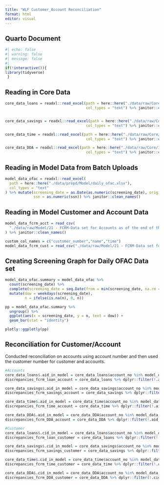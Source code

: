 ```yaml
---
title: "WLF Customer_Account Reconciliation"
format: html
editor: visual
---
```


## Quarto Document

```r
#| echo: false
#| warning: false
#| message: false
#| 
if(!interactive()){
library(tidyverse)
 }
```

## Reading in Core Data 

```r
core_data_loans = readxl::read_excel(path = here::here("./data/raw/Core/19 - Loan.xlsx"),
                                     col_types = "text") %>% janitor::clean_names() %>% filter(account_closed_date == '0') %>% mutate(ssn_number_tax_id = as.numeric(ssn_number_tax_id))


core_data_savings = readxl::read_excel(path = here::here("./data/raw/Core/19 - SAVINGS.xlsx"),
                                     col_types = "text") %>% janitor::clean_names() %>% filter(is.na(account_closed_date)) %>% mutate(ssn_number_tax_id = as.numeric(ssn_number_tax_id),)

core_data_time = readxl::read_excel(path = here::here("./data/raw/Core/19 - Time.xlsx"),
                                     col_types = "text") %>% janitor::clean_names() %>% filter(account_closed_date == '0') %>% mutate(ssn_number_tax_id = as.numeric(ssn_number_tax_id),)

core_data_DDA = readxl::read_excel(path = here::here("./data/raw/Core/19 -DDA.xlsx"),
                                     col_types = "text") %>% janitor::clean_names() %>% filter(is.na(account_closed_date)) %>% mutate(ssn_number_tax_id = as.numeric(ssn_number_tax_id),)

```

## Reading in Model Data from  Batch Uploads

```r
model_data_ofac = readxl::read_excel(
  path = here::here("./data/prepd/Model/daily_ofac.xlsx"),
  col_types = "text"
) %>% mutate(screening_date = as.Date(as.numeric(screening_date), origin = "1899-12-30"),
             ssn = as.numeric(ssn)) %>% janitor::clean_names()
```

## Reading in Model Customer and Account Data 

```r
model_data_fcrm_acct = read_csv(
  "./data/raw/Model/21 - FCRM-Data set for Accounts as of the end of the review period (12-31-2023).csv"
) %>% janitor::clean_names()

custom_col_names = c("customer_number","name","time")
model_data_fcrm_cust = read_csv("./data/raw/Model/21 - FCRM-Data set for Customers as of 12-31-2023.csv",col_names = custom_col_names ) %>% janitor::clean_names()

```

## Creating Screening Graph for Daily OFAC Data set

```r
model_data_ofac.summary = model_data_ofac %>% 
  count(screening_date) %>% 
  complete(screening_date = seq.Date(from = min(screening_date, na.rm = TRUE), to = max(screening_date, na.rm = TRUE), by = "day")) %>% 
  mutate(dow = weekdays(screening_date), 
         n = ifelse(is.na(n), 0, n))

pp = model_data_ofac.summary %>% 
  ungroup() %>% 
  ggplot(aes(x = screening_date, y = n, text = dow)) +
  geom_bar(stat = "identity") 

plotly::ggplotly(pp)
```

## Reconciliation for Customer/Account

Conducted reconciliation on accounts using account number and then used the customer number for customer and accounts.

```r
#Accounts
core_data_loans$.aid_in_model = core_data_loans$account_no %in% model_data_fcrm_acct$.account_nr
discrepancies_fcrm_loan_account = core_data_loans %>% dplyr::filter(!.aid_in_model)

core_data_savings$.aid_in_model = core_data_savings$account_no %in% model_data_fcrm_acct$.account_nr
discrepancies_fcrm_savings_account = core_data_savings %>% dplyr::filter(!.aid_in_model)

core_data_time$.aid_in_model = core_data_time$account_no %in% model_data_fcrm_acct$.account_nr
discrepancies_fcrm_time_account = core_data_time %>% dplyr::filter(!.aid_in_model)

core_data_DDA$.aid_in_model = core_data_DDA$account_no %in% model_data_fcrm_acct$.account_nr
discrepancies_fcrm_DDA_account = core_data_DDA %>% dplyr::filter(!.aid_in_model)

#Customer
core_data_loans$.cid_in_model = core_data_loans$account_no %in% model_data_fcrm_cust$customer_number
discrepancies_fcrm_loan_customer = core_data_loans %>% dplyr::filter(!.cid_in_model)

core_data_savings$.cid_in_model = core_data_savings$account_no %in% model_data_fcrm_cust$customer_number
discrepancies_fcrm_savings_customer = core_data_savings %>% dplyr::filter(!.cid_in_model)

core_data_time$.cid_in_model = core_data_time$account_no %in% model_data_fcrm_cust$customer_number
discrepancies_fcrm_time_customer = core_data_time %>% dplyr::filter(!.cid_in_model)

core_data_DDA$.cid_in_model = core_data_DDA$account_no %in% model_data_fcrm_cust$customer_number
discrepancies_fcrm_DDA_customer = core_data_DDA %>% dplyr::filter(!.cid_in_model)

```
